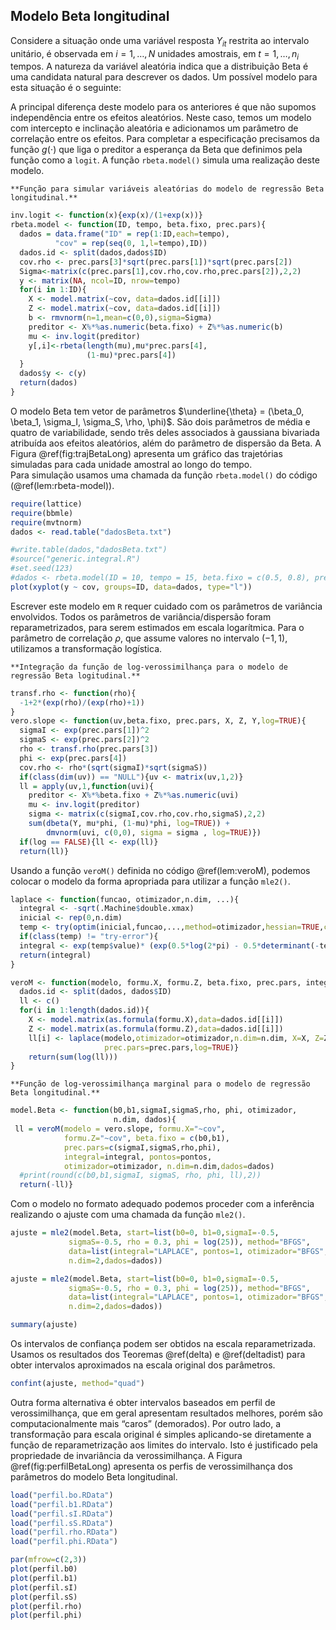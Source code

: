 ## Modelo Beta longitudinal {#sec:betalongitudinal}

Considere a situação onde uma variável resposta $Y_{it}$ restrita ao intervalo unitário, é observada em $i=1, \ldots, N$ unidades amostrais, em $t=1, \ldots, n_i$ tempos. A natureza da variável aleatória indica que a distribuição Beta é uma candidata natural para descrever os dados. 
Um possível modelo para esta situação é o seguinte:
\begin{align*}
  Y_{it} &\sim B(\mu_{it}, \phi) \\
  g(\mu_{it}) &= (\beta_0 + b_i) + (\beta_1 + b_1)t \\
\begin{bmatrix} b_0\\ b_1 \end{bmatrix} &\sim 
NM_2 \left ( \begin{bmatrix}
0\\ 0 
\end{bmatrix}, \begin{bmatrix}
\sigma_I^2 & \rho\\ 
\rho & \sigma_S^2
\end{bmatrix} \right )
\end{align*}

A principal diferença deste modelo para os anteriores é que não supomos independência entre os efeitos aleatórios. Neste caso, temos um modelo com intercepto e inclinação aleatória e adicionamos um parâmetro de
correlação entre os efeitos. 
Para completar a especificação precisamos da função $g(\cdot)$ que liga o preditor a esperança da Beta
que definimos pela função como a `logit`. A função `rbeta.model()` simula uma realização deste modelo.

```lemma
**Função para simular variáveis aleatórias do modelo de regressão Beta longitudinal.**
```

```r
inv.logit <- function(x){exp(x)/(1+exp(x))}
rbeta.model <- function(ID, tempo, beta.fixo, prec.pars){
  dados = data.frame("ID" = rep(1:ID,each=tempo), 
          "cov" = rep(seq(0, 1,l=tempo),ID))
  dados.id <- split(dados,dados$ID)
  cov.rho <- prec.pars[3]*sqrt(prec.pars[1])*sqrt(prec.pars[2])
  Sigma<-matrix(c(prec.pars[1],cov.rho,cov.rho,prec.pars[2]),2,2)
  y <- matrix(NA, ncol=ID, nrow=tempo)
  for(i in 1:ID){
    X <- model.matrix(~cov, data=dados.id[[i]])
    Z <- model.matrix(~cov, data=dados.id[[i]])
    b <- rmvnorm(n=1,mean=c(0,0),sigma=Sigma)
    preditor <- X%*%as.numeric(beta.fixo) + Z%*%as.numeric(b)
    mu <- inv.logit(preditor)
    y[,i]<-rbeta(length(mu),mu*prec.pars[4],
                 (1-mu)*prec.pars[4])
  }
  dados$y <- c(y)
  return(dados)
}
```

O modelo Beta tem vetor de parâmetros $\underline{\theta} = (\beta_0, \beta_1, \sigma_I, \sigma_S, \rho, \phi)$. São dois parâmetros de média e quatro de variabilidade, 
sendo três deles associados à gaussiana bivariada atribuída aos efeitos aleatórios, 
além do parâmetro de dispersão da Beta. 
A Figura \@ref(fig:trajBetaLong) apresenta um gráfico das trajetórias 
simuladas para cada unidade amostral ao longo do tempo.  
Para simulação usamos uma chamada da função `rbeta.model()` do código (\@ref(lem:rbeta-model)).

```r
require(lattice)
require(bbmle)
require(mvtnorm)
dados <- read.table("dadosBeta.txt")
```

```r
#write.table(dados,"dadosBeta.txt")
#source("generic.integral.R")
#set.seed(123)
#dados <- rbeta.model(ID = 10, tempo = 15, beta.fixo = c(0.5, 0.8), prec.pars=c(1, 0.2, 0.3, 30))
plot(xyplot(y ~ cov, groups=ID, data=dados, type="l"))
```

Escrever este modelo em `R` requer cuidado com os 
parâmetros de variância envolvidos. Todos os parâmetros de variância/dispersão foram reparametrizados, para serem estimados em escala logarítmica. Para o parâmetro de correlação $\rho$, que assume valores no intervalo $(-1,1)$, utilizamos a transformação logística.

```lemma
**Integração da função de log-verossimilhança para o modelo de regressão Beta logitudinal.**
```

```r
transf.rho <- function(rho){
  -1+2*(exp(rho)/(exp(rho)+1))
}
vero.slope <- function(uv,beta.fixo, prec.pars, X, Z, Y,log=TRUE){
  sigmaI <- exp(prec.pars[1])^2
  sigmaS <- exp(prec.pars[2])^2
  rho <- transf.rho(prec.pars[3])
  phi <- exp(prec.pars[4])
  cov.rho <- rho*(sqrt(sigmaI)*sqrt(sigmaS))
  if(class(dim(uv)) == "NULL"){uv <- matrix(uv,1,2)}
  ll = apply(uv,1,function(uvi){
    preditor <- X%*%beta.fixo + Z%*%as.numeric(uvi)
    mu <- inv.logit(preditor)
    sigma <- matrix(c(sigmaI,cov.rho,cov.rho,sigmaS),2,2)
    sum(dbeta(Y, mu*phi, (1-mu)*phi, log=TRUE)) + 
        dmvnorm(uvi, c(0,0), sigma = sigma , log=TRUE)})
  if(log == FALSE){ll <- exp(ll)}
  return(ll)}
```

Usando a função `veroM()` definida no código \@ref(lem:veroM), 
podemos colocar o modelo da forma apropriada para utilizar a função `mle2()`.

```r
laplace <- function(funcao, otimizador,n.dim, ...){
  integral <- -sqrt(.Machine$double.xmax)
  inicial <- rep(0,n.dim)
  temp <- try(optim(inicial,funcao,...,method=otimizador,hessian=TRUE,control=list(fnscale=-1)))
  if(class(temp) != "try-error"){
  integral <- exp(temp$value)* (exp(0.5*log(2*pi) - 0.5*determinant(-temp$hessian)$modulus))}
  return(integral)
}

veroM <- function(modelo, formu.X, formu.Z, beta.fixo, prec.pars, integral, pontos, otimizador, n.dim, dados){
  dados.id <- split(dados, dados$ID)
  ll <- c()
  for(i in 1:length(dados.id)){
    X <- model.matrix(as.formula(formu.X),data=dados.id[[i]])
    Z <- model.matrix(as.formula(formu.Z),data=dados.id[[i]])
    ll[i] <- laplace(modelo,otimizador=otimizador,n.dim=n.dim, X=X, Z=Z , Y=dados.id[[i]]$y, beta.fixo=beta.fixo,
                     prec.pars=prec.pars,log=TRUE)}
    return(sum(log(ll)))
}
```


```lemma
**Função de log-verossimilhança marginal para o modelo de regressão Beta longitudinal.**
```

```r
model.Beta <- function(b0,b1,sigmaI,sigmaS,rho, phi, otimizador, 
                       n.dim, dados){
 ll = veroM(modelo = vero.slope, formu.X="~cov",
            formu.Z="~cov", beta.fixo = c(b0,b1), 
            prec.pars=c(sigmaI,sigmaS,rho,phi), 
            integral=integral, pontos=pontos, 
            otimizador=otimizador, n.dim=n.dim,dados=dados)
  #print(round(c(b0,b1,sigmaI, sigmaS, rho, phi, ll),2))
  return(-ll)}
```

Com o modelo no formato adequado podemos proceder com a inferência 
realizando o ajuste com uma chamada da função `mle2()`.

```r
ajuste = mle2(model.Beta, start=list(b0=0, b1=0,sigmaI=-0.5, 
             sigmaS=-0.5, rho = 0.3, phi = log(25)), method="BFGS", 
             data=list(integral="LAPLACE", pontos=1, otimizador="BFGS", 
             n.dim=2,dados=dados))
```

```r
ajuste = mle2(model.Beta, start=list(b0=0, b1=0,sigmaI=-0.5, 
             sigmaS=-0.5, rho = 0.3, phi = log(25)), method="BFGS", 
             data=list(integral="LAPLACE", pontos=1, otimizador="BFGS", 
             n.dim=2,dados=dados))
```

```r
summary(ajuste)
```

Os intervalos de confiança podem ser obtidos na escala reparametrizada. 
Usamos os resultados dos Teoremas \@ref(delta) e \@ref(deltadist)
para obter intervalos aproximados na escala original dos parâmetros.

```r
confint(ajuste, method="quad")
```

Outra forma alternativa é obter intervalos baseados em perfil de verossimilhança, 
que em geral apresentam resultados melhores, porém são computacionalmente mais "caros" (demorados).
Por outro lado, 
a transformação para escala original é simples aplicando-se diretamente a função de reparametrização aos limites do intervalo. Isto é justificado pela propriedade de invariância da verossimilhança. A Figura \@ref(fig:perfilBetaLong) apresenta os perfis de verossimilhança dos parâmetros do modelo Beta longitudinal.

```r
load("perfil.bo.RData")
load("perfil.b1.RData")
load("perfil.sI.RData")
load("perfil.sS.RData")
load("perfil.rho.RData")
load("perfil.phi.RData")
```

```r
par(mfrow=c(2,3))
plot(perfil.b0)
plot(perfil.b1)
plot(perfil.sI)
plot(perfil.sS)
plot(perfil.rho)
plot(perfil.phi)
```
